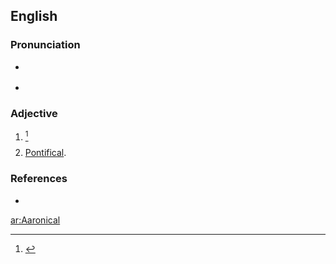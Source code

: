 ==English==

===Pronunciation===
* {{a|RP}} {{IPA|/ær.ɑˈnɪ.kəl/|/ɛː.rɑˈnɪ.kəl/|}}
* {{a|GenAm}} {{IPA|/ær.ɑˈnɪ.kəl/|/ɛ.rɑˈnɪ.kəl/|}}

===Adjective===
{{en-adj}}

# {{alternative form of|Aaronic}} {{defdate|First attested in the early 17<sup>th</sup> century.}}<ref>{{R:SOED5|page=2}}</ref>
# [[pontifical|Pontifical]].

===References===
<references/>
* {{reference-book|last =|first =|authorlink =|coauthors =|editor =Urdang, Laurence|others =|title = The Random House College Dictionary|origdate =|origyear = 1975|origmonth =|url =|format =|accessdate =|accessyear =|accessmonth =|edition =|date =|year =1984|month =|publisher =Random House, Inc.|location = New York, NY|language =|id =|doi =|isbn =0-394-43600-8|lccn =|ol =|pages =1|chapter =|chapterurl =|quote =}}

[[ar:Aaronical]]